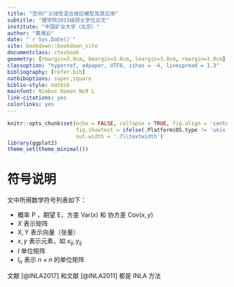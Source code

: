 ```yaml
--- 
title: "空间广义线性混合效应模型及其应用"
subtitle: "理学院2015级硕士学位论文"
institute: "中国矿业大学（北京）"
author: "黄湘云"
date: "`r Sys.Date()`"
site: bookdown::bookdown_site
documentclass: ctexbook
geometry: [tmargin=3.0cm, bmargin=3.0cm, lmargin=3.0cm, rmargin=3.0cm]
classoption: "hyperref, a4paper, UTF8, zihao = -4, linespread = 1.3"
bibliography: [refer.bib]
natbiboptions: super,square
biblio-style: natbib
mainfont: Nimbus Roman No9 L
link-citations: yes
colorlinks: yes
---
```


```r
knitr::opts_chunk$set(echo = FALSE, collapse = TRUE, fig.align = 'center',
                      fig.showtext = ifelse(.Platform$OS.type != 'unix',FALSE,TRUE),
                      out.width = '.7\\textwidth')
library(ggplot2)
theme_set(theme_minimal())
```

\mainmatter

# 符号说明 {-}

文中所用数学符号列表如下：

- 概率 $\mathsf{P}$ ，期望 $\mathsf{E}$，方差 $\mathsf{Var}(x)$ 和 协方差 $\mathsf{Cov}(x,y)$
- $X$ 表示矩阵
- $\mathsf{X,Y}$ 表示向量（张量）
- $x,y$ 表示元素，如 $x_{ij},y_{ij}$
- $I$ 单位矩阵
- $I_{n}$ 表示 $n \times n$ 的单位矩阵

文献 [@INLA2017] 和文献 [@INLA2011] 都是 INLA 方法

